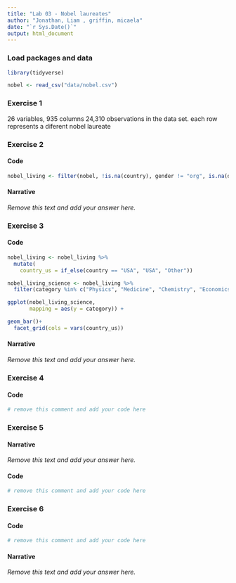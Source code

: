 ```yaml
---
title: "Lab 03 - Nobel laureates"
author: "Jonathan, Liam , griffin, micaela"
date: "`r Sys.Date()`"
output: html_document
---
```



### Load packages and data

```r
library(tidyverse) 
```

```r
nobel <- read_csv("data/nobel.csv")
```

### Exercise 1

26 variables, 935 columns
24,310 observations in the data set.
each row represents a diferent nobel laureate


### Exercise 2

#### Code

```r
nobel_living <- filter(nobel, !is.na(country), gender != "org", is.na(died_date)) 
```

#### Narrative

*Remove this text and add your answer here.*


### Exercise 3

#### Code

```r
nobel_living <- nobel_living %>%
  mutate(
    country_us = if_else(country == "USA", "USA", "Other"))

nobel_living_science <- nobel_living %>%
  filter(category %in% c("Physics", "Medicine", "Chemistry", "Economics"))

ggplot(nobel_living_science,
       mapping = aes(y = category)) +

geom_bar()+
  facet_grid(cols = vars(country_us))

```

#### Narrative

*Remove this text and add your answer here.*


### Exercise 4

#### Code

```r
# remove this comment and add your code here
```


### Exercise 5

#### Narrative

*Remove this text and add your answer here.*

#### Code

```r
# remove this comment and add your code here
```


### Exercise 6

#### Code

```r
# remove this comment and add your code here
```

#### Narrative

*Remove this text and add your answer here.*